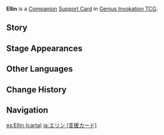 {{About|the [[Genius Invokation TCG]] Support Card|the [[NPC]]|Ellin}}
{{Genius Invokation TCG Infobox
|title     = Ellin
|id        = 322010
|image     = Ellin Support Card.png
|type      = Support Card
|group     = Companion
|effect    = '''When you use a Skill that has already been used in this Round:''' Spend 1 less Elemental Die. (Once per Round)
|matching  = 2
|source1   = Defeat [[Ellin]] in [[Genius Invokation TCG]]
|source2   = {{Sold By}}
|features  = Ellin
}}
'''Ellin''' is a [[Companion Card|Companion]] [[Support Card]] in [[Genius Invokation TCG]].

==Story==
{{Description|"I've got to hone my spirit and strength both if my sword arm is to be as steady as Master Jean's!"|title="Knightly Dream" Ellin}}

==Stage Appearances==
{{Genius Invokation TCG Stage Appearances}}

==Other Languages==
{{Other Languages|Transclude=Ellin}}

==Change History==
{{Change History|3.3}}

==Navigation==
{{Genius Invokation TCG Navbox|Support Card Obtainable}}

[[es:Ellin (carta)]]
[[ja:エリン (支援カード)]]